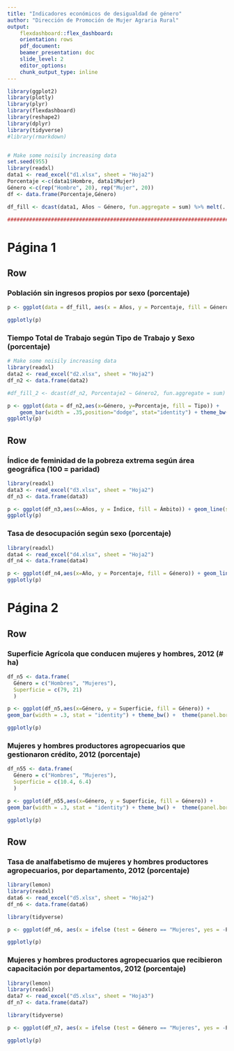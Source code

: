 ---
title: "Indicadores económicos de desigualdad de género"
author: "Dirección de Promoción de Mujer Agraria Rural"
output: 
    flexdashboard::flex_dashboard:
    orientation: rows
    pdf_document:
    beamer_presentation: doc
    slide_level: 2
    editor_options: 
    chunk_output_type: inline
---

```{r setup, include=FALSE}
library(ggplot2)
library(plotly)
library(plyr)
library(flexdashboard)
library(reshape2)
library(dplyr)
library(tidyverse)   
#library(rmarkdown)


# Make some noisily increasing data
set.seed(955)
library(readxl)
data1 <- read_excel("d1.xlsx", sheet = "Hoja2")
Porcentaje <-c(data1$Hombre, data1$Mujer)
Género <-c(rep("Hombre", 20), rep("Mujer", 20))
df <- data.frame(Porcentaje,Género)

df_fill <- dcast(data1, Años ~ Género, fun.aggregate = sum) %>% melt(. , id = "Años")

################################################################################


```

# Página 1

## Row

### Población sin ingresos propios por sexo (porcentaje)

```{r}
p <- ggplot(data = df_fill, aes(x = Años, y = Porcentaje, fill = Género))  + geom_bar(stat="identity", position="dodge")+ theme_bw() +   theme(panel.border = element_blank()) +labs(x="Año")

ggplotly(p) 

```

### Tiempo Total de Trabajo según Tipo de Trabajo y Sexo (porcentaje)

```{r}


# Make some noisily increasing data
library(readxl)
data2 <- read_excel("d2.xlsx", sheet = "Hoja2")
df_n2 <- data.frame(data2)

#df_fill_2 <- dcast(df_n2, Porcentaje2 ~ Género2, fun.aggregate = sum) %>% melt(. , id = "Género2")

p <- ggplot(data = df_n2,aes(x=Género, y=Porcentaje, fill = Tipo)) + 
    geom_bar(width = .35,position="dodge", stat="identity") + theme_bw()  +   theme(panel.border = element_blank())
ggplotly(p)

```

## Row

### Índice de feminidad de la pobreza extrema según área geográfica (100 = paridad)

```{r}
library(readxl)
data3 <- read_excel("d3.xlsx", sheet = "Hoja2")
df_n3 <- data.frame(data3)

p <- ggplot(df_n3,aes(x=Años, y = Índice, fill = Ámbito)) + geom_line(size = 1.2,stat="identity",aes(colour=Ámbito, group=Ámbito)) + theme_bw() +   theme(panel.border = element_blank())+labs(x="Año")
ggplotly(p)

```

### Tasa de desocupación según sexo (porcentaje)

```{r}
library(readxl)
data4 <- read_excel("d4.xlsx", sheet = "Hoja2")
df_n4 <- data.frame(data4)

p <- ggplot(df_n4,aes(x=Año, y = Porcentaje, fill = Género)) + geom_line(size = 1.2,stat="identity",aes(colour=Género, group=Género)) + theme_bw() +   theme(panel.border = element_blank())
ggplotly(p)
```

# Página 2

## Row

### Superficie Agrícola que conducen mujeres y hombres, 2012 (# ha)

```{r}

df_n5 <- data.frame(
  Género = c("Hombres", "Mujeres"),
  Superficie = c(79, 21)
  )

p <- ggplot(df_n5,aes(x=Género, y = Superficie, fill = Género)) +
geom_bar(width = .3, stat = "identity") + theme_bw() +  theme(panel.border = element_blank())

ggplotly(p)
```

### Mujeres y hombres productores agropecuarios que gestionaron crédito, 2012 (porcentaje)

```{r}

df_n55 <- data.frame(
  Género = c("Hombres", "Mujeres"),
  Superficie = c(10.4, 6.4)
  )

p <- ggplot(df_n55,aes(x=Género, y = Superficie, fill = Género)) +
geom_bar(width = .3, stat = "identity") + theme_bw() +  theme(panel.border = element_blank())

ggplotly(p)

```

## Row

### Tasa de analfabetismo de mujeres y hombres productores agropecuarios, por departamento, 2012 (porcentaje)

```{r}
library(lemon)
library(readxl)
data6 <- read_excel("d5.xlsx", sheet = "Hoja2")
df_n6 <- data.frame(data6)

library(tidyverse)

p <- ggplot(df_n6, aes(x = ifelse (test = Género == "Mujeres", yes = -Porcentaje , no = Porcentaje), y = Departamento, fill = Género)) + theme_bw() + geom_bar(stat = "identity") + theme(panel.border = element_blank()) + geom_col() + scale_x_symmetric(labels = abs)+labs(x="Porcentaje")

ggplotly(p)
```

### Mujeres y hombres productores agropecuarios que recibieron capacitación por departamentos, 2012 (porcentaje)

```{r}
library(lemon)
library(readxl)
data7 <- read_excel("d5.xlsx", sheet = "Hoja3")
df_n7 <- data.frame(data7)

library(tidyverse)

p <- ggplot(df_n7, aes(x = ifelse (test = Género == "Mujeres", yes = -Porcentaje , no = Porcentaje), y = Departamento, fill = Género)) + theme_bw() + geom_bar(stat = "identity") + theme(panel.border = element_blank()) + geom_col() + scale_x_symmetric(labels = abs)+labs(x="Porcentaje")

ggplotly(p)
```
